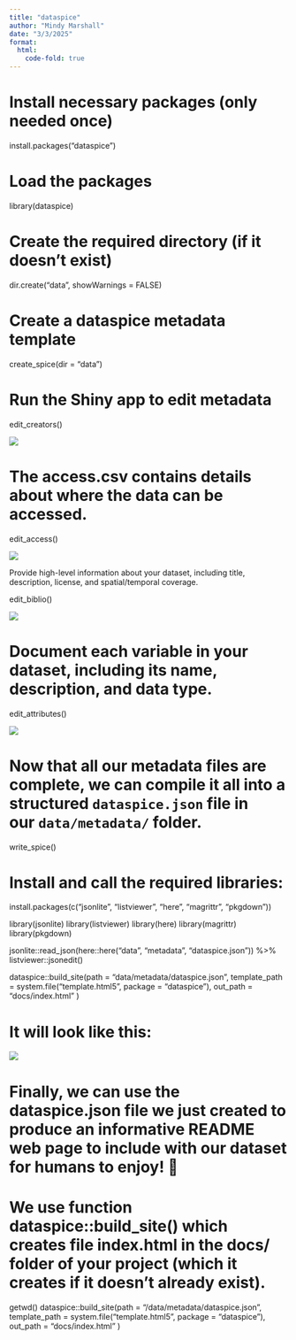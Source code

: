 ```yaml
---
title: "dataspice"
author: "Mindy Marshall"
date: "3/3/2025"
format: 
  html:
    code-fold: true
---
```


# Install necessary packages (only needed once)

install.packages("dataspice")

# Load the packages

library(dataspice)

# Create the required directory (if it doesn't exist)

dir.create("data", showWarnings = FALSE)

# Create a dataspice metadata template

create_spice(dir = "data")

# Run the Shiny app to edit metadata

edit_creators()

![](Shiny_creators.csv_table.jpg)

# The access.csv contains details about where the data can be accessed.

edit_access()

![](Shiny_access.csv_table.jpg)

Provide high-level information about your dataset, including title, description, license, and spatial/temporal coverage.

edit_biblio()

![](Shiny_biblio.csv_table.jpg)

# Document each variable in your dataset, including its name, description, and data type.

edit_attributes()

![](Shiny_attributes.csv_table.jpg)

# Now that all our metadata files are complete, we can **compile it all into a structured `dataspice.json` file** in our `data/metadata/` folder.

write_spice()

# Install and call the required libraries:

install.packages(c("jsonlite", "listviewer", "here", "magrittr", "pkgdown"))

library(jsonlite) library(listviewer) library(here) library(magrittr) library(pkgdown)

jsonlite::read_json(here::here("data", "metadata", "dataspice.json")) %\>% listviewer::jsonedit()

dataspice::build_site(path = "data/metadata/dataspice.json", template_path = system.file("template.html5", package = "dataspice"), out_path = "docs/index.html" )

# It will look like this:

![](screenshot.png)

# Finally, we can use the dataspice.json file we just created to produce an informative README web page to include with our dataset for humans to enjoy! 🤩

# We use function dataspice::build_site() which creates file index.html in the docs/ folder of your project (which it creates if it doesn’t already exist).

getwd() dataspice::build_site(path = "/data/metadata/dataspice.json", template_path = system.file("template.html5", package = "dataspice"), out_path = "docs/index.html" )
